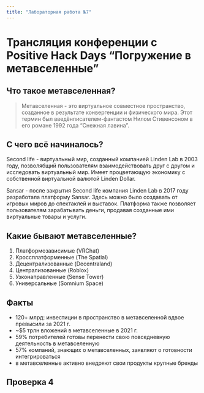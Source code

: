 ```yaml
---
title: "Лабораторная работа №7"
---
```


# Трансляция конференции с Positive Hack Days "Погружение в метавселенные"

## Что такое метавселенная?

> Метавселенная - это виртуальное совместное пространство, созданное в результате конвергенции и физического мира. Этот термин был введёнписателем-фантастом Нилом Стивенсоном в его романе 1992 года "Снежная лавина".

## С чего всё начиналось?

Second life - виртуальный мир, созданный компанией Linden Lab в 2003 году, позволябщий пользователям взаимодействовать друг с другом и исследовать виртуальный мир. Имеет процветающую экономику с собственной виртуальной валютой Linden Dollar.

Sansar - после закрытия Second life компания Linden Lab в 2017 году разработала платформу Sansar. Здесь можно было создавать от игровых миров до спектаклей и выставок. Платформа также позволяет пользователям зарабатывать деньги, продавая созданные ими виртуальные товары и услуги.

## Какие бывают метавселенные?

1.  Платформозависимые (VRChat)
2.  Кроссплатформенные (The Spatial)
3.  Децентрализованные (Decentraland)
4.  Централизованные (Roblox)
5.  Узконаправленные (Sense Tower)
6.  Универсальные (Somnium Space)

## Факты

-   120+ млрд: инвестиции в пространство в метавселенной вдвое превысили за 2021 г.
-   \~\$5 трлн вложений в метавселенные в 2021 г.
-   59% потребителей готовы перенести свою повседневную деятельность в метавселенную
-   57% компаний, знающих о метавселенных, заявляют о готовности интегрироваться
-   в метавселенные активно внедряют свои продукты крупные бренды

## Проверка 4

